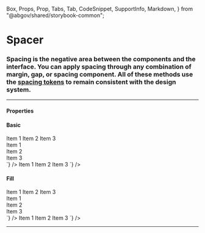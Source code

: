 <!--
title: Spacer
-->
  Box,
  Props,
  Prop,
  Tabs,
  Tab,
  CodeSnippet,
  SupportInfo,
  Markdown,
} from "@abgov/shared/storybook-common";

<Meta title="Utility/Spacer" />

# Spacer

### Spacing is the negative area between the components and the interface. You can apply spacing through any combination of margin, gap, or spacing component. All of these methods use the [spacing tokens](https://goa-dio.atlassian.net/wiki/spaces/DS/pages/2261745761/Design+Tokens#Spacing) to remain consistent with the design system.

---

#### Properties

<Props>
  <Prop
    name="hSpacing"
    type="fill | none | 3xs | 2xs | xs | s | m | l | xl | 2xl | 3xl | 4xl"
    description="Horizontal spacing"
    defaultValue="none"
  />
  <Prop
    name="vSpacing"
    type="none | 3xs | 2xs | xs | s | m | l | xl | 2xl | 3xl | 4xl"
    description="Vertical spacing"
    defaultValue="none"
  />
</Props>

#### Basic

<Story name="Basic">
  <GoABlock>
    <Box>Item 1</Box>
    <GoASpacer hSpacing="m" />
    <Box>Item 2</Box>
    <GoASpacer hSpacing="m" />
    <Box>Item 3</Box>
  </GoABlock>
</Story>

<Tabs>
  <Tab label="Angular">
    <CodeSnippet
      lang="html"
      code={`
      <goa-block>
        <div>Item 1</div>
        <goa-spacer hSpacing="m"></goa-spacer>
        <div>Item 2</div>
        <goa-spacer hSpacing="m"></goa-spacer>
        <div>Item 3</div>
      </goa-block>
    `}
    />
  </Tab>
  <Tab label="React">
    <CodeSnippet
      lang="tsx"
      code={`
      <GoABlock>
        <Box>Item 1</Box>
        <GoASpacer hSpacing="m" />
        <Box>Item 2</Box>
        <GoASpacer hSpacing="m" />
        <Box>Item 3</Box>
      </GoABlock>
    `}
    />
  </Tab>
</Tabs>

#### Fill

<Story name="Fill">
  <GoABlock>
    <Box>Item 1</Box>
    <GoASpacer hSpacing="s" />
    <Box>Item 2</Box>
    <GoASpacer hSpacing="fill" />
    <Box>Item 3</Box>
  </GoABlock>
</Story>

<Tabs>
  <Tab label="Angular">
    <CodeSnippet
      lang="html"
      code={`
      <goa-block>
        <div>Item 1</div>
        <goa-spacer hSpacing="m"></goa-spacer>
        <div>Item 2</div>
        <goa-spacer hSpacing="fill"></goa-spacer>
        <div>Item 3</div>
      </goa-block>
    `}
    />
  </Tab>
  <Tab label="React">
    <CodeSnippet
      lang="tsx"
      code={`
      <GoABlock>
        <Box>Item 1</Box>
        <GoASpacer hSpacing="m" />
        <Box>Item 2</Box>
        <GoASpacer hSpacing="fill" />
        <Box>Item 3</Box>
      </GoABlock>
    `}
    />
  </Tab>
</Tabs>

---

<SupportInfo />
